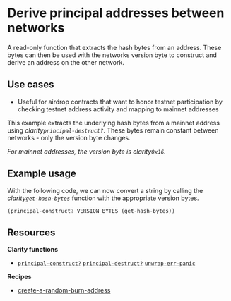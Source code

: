 # Derive principal addresses between networks

A read-only function that extracts the hash bytes from an address. These bytes can then be used with the networks version byte to construct and derive an address on the other network.

## Use cases

- Useful for airdrop contracts that want to honor testnet participation by checking testnet address activity and mapping to mainnet addresses

This example extracts the underlying hash bytes from a mainnet address using _clarity`principal-destruct?`_. These bytes remain constant between networks - only the version byte changes.

_For mainnet addresses, the version byte is _clarity`0x16`_._

## Example usage

With the following code, we can now convert a string by calling the <HoverLink href="hover:get-hash-bytes">_clarity`get-hash-bytes`_</HoverLink> function with the appropriate version bytes.

```clarity -cn
(principal-construct? VERSION_BYTES (get-hash-bytes))
```

## Resources

**Clarity functions**

- [`principal-construct?`](/stacks/clarity/functions/principal-construct) [`principal-destruct?`](/stacks/clarity/functions/principal-destruct) [`unwrap-err-panic`](/stacks/clarity/functions/unwrap-err-panic)

**Recipes**

- [create-a-random-burn-address](/cookbook/create-a-random-burn-address)
